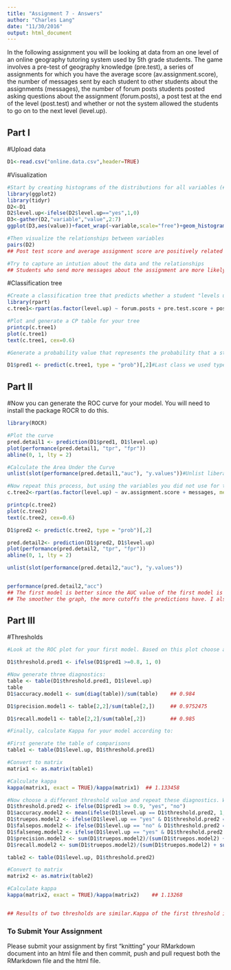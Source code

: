 ```yaml
---
title: "Assignment 7 - Answers"
author: "Charles Lang"
date: "11/30/2016"
output: html_document
---
```


In the following assignment you will be looking at data from an one level of an online geography tutoring system used by 5th grade students. The game involves a pre-test of geography knowledge (pre.test), a series of assignments for which you have the average score (av.assignment.score),  the number of messages sent by each student to other students about the assignments (messages), the number of forum posts students posted asking questions about the assignment (forum.posts), a post test at the end of the level (post.test) and whether or not the system allowed the students to go on to the next level (level.up).  

## Part I

#Upload data
```r
D1<-read.csv("online.data.csv",header=TRUE)
```

#Visualization 
```r
#Start by creating histograms of the distributions for all variables (#HINT: look up "facet" in the ggplot documentation)
library(ggplot2)
library(tidyr)
D2<-D1
D2$level.up<-ifelse(D2$level.up=="yes",1,0)
D3<-gather(D2,"variable","value",2:7)
ggplot(D3,aes(value))+facet_wrap(~variable,scale="free")+geom_histogram(stat="count")

#Then visualize the relationships between variables
pairs(D2)
## Post test score and average assignment score are positively related to the number of messages sent by each student to other students about the assignments.

#Try to capture an intution about the data and the relationships
## Students who send more messages about the assignment are more likely to obtain more information and knowledge about the assignment, thus getting higher scores.
```
#Classification tree
```r
#Create a classification tree that predicts whether a student "levels up" in the online course using three variables of your choice (As we did last time, set all controls to their minimums)
library(rpart)
c.tree1<-rpart(as.factor(level.up) ~ forum.posts + pre.test.score + post.test.score, method = "class", data = D1,control=rpart.control(minsplit=1, minbucket=1, cp=0.001))

#Plot and generate a CP table for your tree 
printcp(c.tree1)
plot(c.tree1)
text(c.tree1, cex=0.6)

#Generate a probability value that represents the probability that a student levels up based your classification tree 

D1$pred1 <- predict(c.tree1, type = "prob")[,2]#Last class we used type = "class" which predicted the classification for us, this time we are using type = "prob" to see the probability that our classififcation is based on.
```
## Part II
#Now you can generate the ROC curve for your model. You will need to install the package ROCR to do this.
```r
library(ROCR)

#Plot the curve
pred.detail1 <- prediction(D1$pred1, D1$level.up) 
plot(performance(pred.detail1, "tpr", "fpr"))
abline(0, 1, lty = 2)

#Calculate the Area Under the Curve
unlist(slot(performance(pred.detail1,"auc"), "y.values"))#Unlist liberates the AUC value from the "performance" object created by ROCR

#Now repeat this process, but using the variables you did not use for the previous model and compare the plots & results of your two models. Which one do you think was the better model? Why?
c.tree2<-rpart(as.factor(level.up) ~ av.assignment.score + messages, method = "class", data = D1,control=rpart.control(minsplit=1, minbucket=1, cp=0.001))

printcp(c.tree2)
plot(c.tree2)
text(c.tree2, cex=0.6)

D1$pred2 <- predict(c.tree2, type = "prob")[,2]

pred.detail2<- prediction(D1$pred2, D1$level.up) 
plot(performance(pred.detail2, "tpr", "fpr"))
abline(0, 1, lty = 2)

unlist(slot(performance(pred.detail2,"auc"), "y.values"))


performance(pred.detail2,"acc")
## The first model is better since the AUC value of the first model is a litter higher, which means the probability that the classifier will score are randomly drawn positive sample higher than a randomly drawn negative sample. Larger values of AUC are related to higher estimate-observation agreement.
## The smoother the graph, the more cutoffs the predictions have. I also plotted a 45-degree line, which represents, on average, the performance of a Uniform(0, 1) random variable. The further away from the diagonal line, the better. Overall, I see that the predictions are similar.
```
## Part III
#Thresholds
```r
#Look at the ROC plot for your first model. Based on this plot choose a probability threshold that balances capturing the most correct predictions against false positives. Then generate a new variable in your data set that classifies each student according to your chosen threshold.

D1$threshold.pred1 <- ifelse(D1$pred1 >=0.8, 1, 0)

#Now generate three diagnostics:
table <- table(D1$threshold.pred1, D1$level.up)
table
D1$accuracy.model1 <- sum(diag(table))/sum(table)    ## 0.984

D1$precision.model1 <- table[2,2]/sum(table[2,])     ## 0.9752475

D1$recall.model1 <- table[2,2]/sum(table[,2])        ## 0.985

#Finally, calculate Kappa for your model according to:

#First generate the table of comparisons
table1 <- table(D1$level.up, D1$threshold.pred1)

#Convert to matrix
matrix1 <- as.matrix(table1)

#Calculate kappa
kappa(matrix1, exact = TRUE)/kappa(matrix1)  ## 1.133458
```

```r
#Now choose a different threshold value and repeat these diagnostics. What conclusions can you draw about your two thresholds?
D1$threshold.pred2 <- ifelse(D1$pred1 >= 0.9, "yes", "no")
D1$accuracy.model2 <- mean(ifelse(D1$level.up == D1$threshold.pred2, 1, 0))            ## 0.959
D1$truepos.model2 <- ifelse(D1$level.up == "yes" & D1$threshold.pred2 == "yes", 1, 0)
D1$falsepos.model2 <- ifelse(D1$level.up == "no" & D1$threshold.pred2 == "yes", 1,0)
D1$falseneg.model2 <- ifelse(D1$level.up == "yes" & D1$threshold.pred2 == "no", 1,0)
D1$precision.model2 <- sum(D1$truepos.model2)/(sum(D1$truepos.model2) + sum(D1$falsepos.model2)) ## 0.9838275
D1$recall.model2 <- sum(D1$truepos.model2)/(sum(D1$truepos.model2) + sum(D1$falseneg.model2))   ## 0.9125

table2 <- table(D1$level.up, D1$threshold.pred2)

#Convert to matrix
matrix2 <- as.matrix(table2)

#Calculate kappa
kappa(matrix2, exact = TRUE)/kappa(matrix2)    ## 1.13268


## Results of two thresholds are similar.Kappa of the first threshold is a little higher, which means the extent of agreement among data collectors is called, “interrater reliability”, is higher. The accuracy of the first threshold is also a little higher than that of the second threshold.
```

### To Submit Your Assignment

Please submit your assignment by first "knitting" your RMarkdown document into an html file and then commit, push and pull request both the RMarkdown file and the html file.
